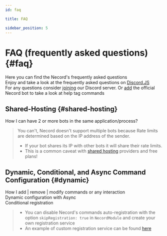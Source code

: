 ```yaml
---
id: faq

title: FAQ

sidebar_position: 5
---
```


# FAQ (frequently asked questions) {#faq}

Here you can find the Necord's frequently asked questions \
Enjoy and take a look at the frequently asked questions on [Discord.JS](https://discordjs.guide/popular-topics/faq.html#legend) \
For any questions consider [joining](https://discord.com/invite/mcBYvMTnwP) our Discord server. Or [add](https://discord.com/oauth2/authorize?client_id=1081479845940314114&scope=bot&applications.commands) the official Necord bot to take a look at help tag commands

## Shared-Hosting {#shared-hosting}

How I can have 2 or more bots in the same application/process?

> You can't, Necord doesn't support multiple bots because Rate limits are determined based on the IP address of the sender.
>	- If your bot shares its IP with other bots it will share their rate limits.
>	- This is a common caveat with [shared hosting](https://en.wikipedia.org/wiki/Shared_web_hosting_service) providers and free plans!

## Dynamic, Conditional, and Async Command Configuration {#dynamic}

How I add | remove | modify commands or any interaction \
Dynamic configuration with Async \
Conditional registration

> - You can disable Necord's commands auto-registration with the option `skipRegistration: true` in `NecordModule` and create your own registration service
> - An example of custom registration service can be found [here](https://github.com/wolffparkinson/necord-playground/tree/dynamic-guilds)
